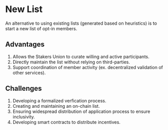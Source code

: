 # New List

An alternative to using existing lists (generated based on heuristics) is to start a new list of opt-in members.

## Advantages
1. Allows the Stakers Union to curate willing and active participants.
2. Directly maintain the list without relying on third-parties.
3. Support coordination of member activity (ex. decentralized validation of other services).

## Challenges
1. Developing a formalized verfication process.
2. Creating and maintaining an on-chain list.
3. Ensuring widespread distribution of application process to ensure inclusivity.
4. Developing smart contracts to distribute incentives.